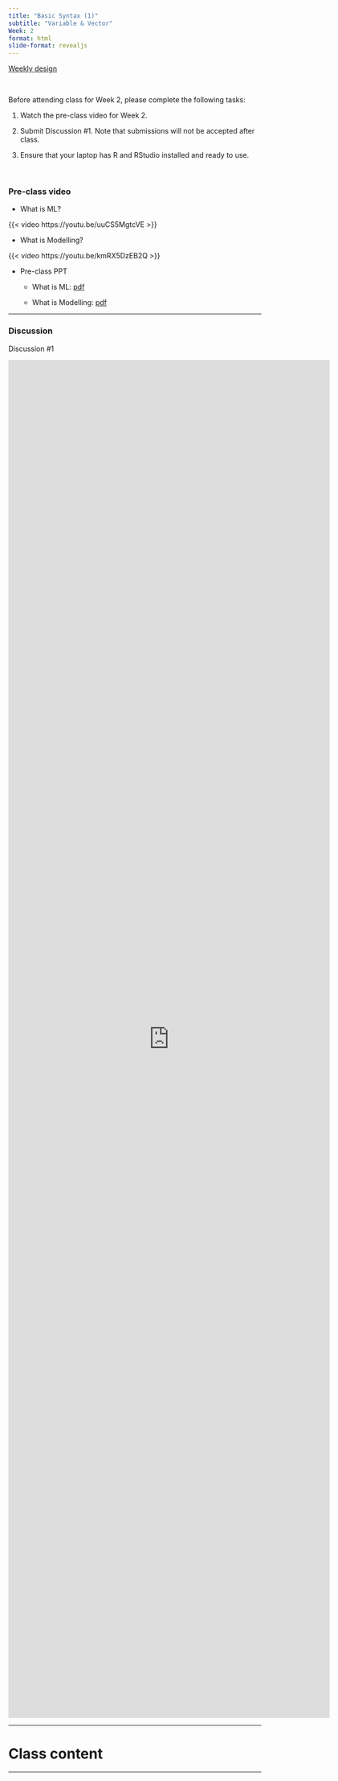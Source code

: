 ```yaml
---
title: "Basic Syntax (1)"
subtitle: "Variable & Vector" 
Week: 2
format: html
slide-format: revealjs
---
```


[Weekly design](https://changjunlee.com/teaching/ds101/weekly/)

<br>

Before attending class for Week 2, please complete the following tasks:

1.  Watch the pre-class video for Week 2.

2.  Submit Discussion #1. Note that submissions will not be accepted after class.

3.  Ensure that your laptop has R and RStudio installed and ready to use.

<br>

### Pre-class video

-   What is ML?

{{< video https://youtu.be/uuCS5MgtcVE >}}

-   What is Modelling?

{{< video https://youtu.be/kmRX5DzEB2Q >}}

-   Pre-class PPT

    -   What is ML: [pdf](content/ML_pre_02_1.pdf)

    -   What is Modelling: [pdf](content/ML_pre_02_2.pdf)

------------------------------------------------------------------------

### Discussion

Discussion #1

<iframe src="https://docs.google.com/forms/d/e/1FAIpQLSe7zzymcuvughLD8TcoiIE78H_GAKCfdzMWGSSqUAArvrmpWQ/viewform?embedded=true" width="640" height="2700" frameborder="0" marginheight="0" marginwidth="0">

Loading...

</iframe>

------------------------------------------------------------------------

# Class content

------------------------------------------------------------------------

